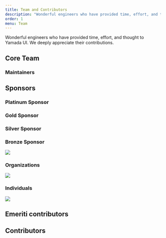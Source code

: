 ```yaml
---
title: Team and Contributors
description: "Wonderful engineers who have provided time, effort, and thought to Yamada UI."
order: 1
menu: Team
---
```


Wonderful engineers who have provided time, effort, and thought to Yamada UI. We deeply appreciate their contributions.

## Core Team

### Maintainers

<Users type="maintainers" />

## Sponsors

### Platinum Sponsor

<Sponsors type="platinum" />

### Gold Sponsor

<Sponsors type="gold" />

### Silver Sponsor

<Sponsors type="sliver" />

### Bronze Sponsor

<img src="https://opencollective.com/yamada-ui/tiers/bronze-sponsor.svg?avatarHeight=48&button=false" />

### Organizations

<a href="https://opencollective.com/yamada-ui">
  <img src="https://opencollective.com/yamada-ui/organizations.svg?avatarHeight=48&button=false" />
</a>

### Individuals

<a href="https://opencollective.com/yamada-ui">
  <img src="https://opencollective.com/yamada-ui/individuals.svg?avatarHeight=48" />
</a>

## Emeriti contributors

<Users type="emeriti" />

## Contributors

<Contributors />

